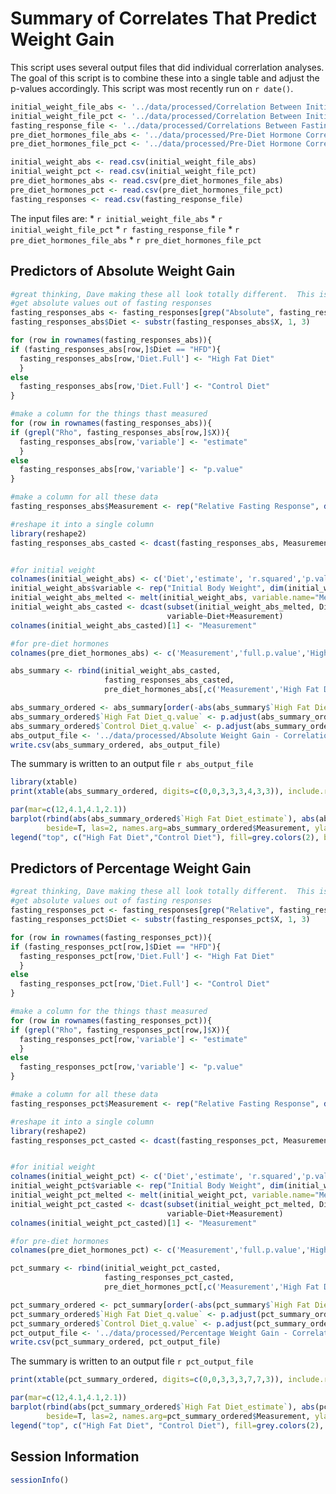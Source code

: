 Summary of Correlates That Predict Weight Gain
========================================================

This script uses several output files that did individual correrlation analyses.  The goal of this script is to combine these into a single table and adjust the p-values accordingly.  This script was most recently run on `r date()`.

```r
initial_weight_file_abs <- '../data/processed/Correlation Between Initial Weight and Absolute Weight Gain.csv'
initial_weight_file_pct <- '../data/processed/Correlation Between Initial Weight and Percent Weight Gain.csv'
fasting_response_file <- '../data/processed/Correlations Between Fasting Response and Weight Gain.csv'
pre_diet_hormones_file_abs <- '../data/processed/Pre-Diet Hormone Correlations - Absolute Weight Gain.csv'
pre_diet_hormones_file_pct <- '../data/processed/Pre-Diet Hormone Correlations - Percent Weight Gain.csv'

initial_weight_abs <- read.csv(initial_weight_file_abs)
initial_weight_pct <- read.csv(initial_weight_file_pct)
pre_diet_hormones_abs <- read.csv(pre_diet_hormones_file_abs)
pre_diet_hormones_pct <- read.csv(pre_diet_hormones_file_pct)
fasting_responses <- read.csv(fasting_response_file)
```

The input files are:
* `r initial_weight_file_abs`
* `r initial_weight_file_pct`
* `r fasting_response_file`
* `r pre_diet_hormones_file_abs`
* `r pre_diet_hormones_file_pct`

Predictors of Absolute Weight Gain
------------------------------------

```r
#great thinking, Dave making these all look totally different.  This is all data munging.
#get absolute values out of fasting responses
fasting_responses_abs <- fasting_responses[grep("Absolute", fasting_responses$X),]
fasting_responses_abs$Diet <- substr(fasting_responses_abs$X, 1, 3)

for (row in rownames(fasting_responses_abs)){
if (fasting_responses_abs[row,]$Diet == "HFD"){
  fasting_responses_abs[row,'Diet.Full'] <- "High Fat Diet"
  }
else
  fasting_responses_abs[row,'Diet.Full'] <- "Control Diet"
}

#make a column for the things thast measured
for (row in rownames(fasting_responses_abs)){
if (grepl("Rho", fasting_responses_abs[row,]$X)){
  fasting_responses_abs[row,'variable'] <- "estimate"
  }
else
  fasting_responses_abs[row,'variable'] <- "p.value"
}

#make a column for all these data
fasting_responses_abs$Measurement <- rep("Relative Fasting Response", dim(fasting_responses_abs)[1])

#reshape it into a single column
library(reshape2)
fasting_responses_abs_casted <- dcast(fasting_responses_abs, Measurement~Diet.Full+variable, value.var="Pre.Diet.Relative.Fasting.Response")


#for initial weight
colnames(initial_weight_abs) <- c('Diet','estimate', 'r.squared','p.value')
initial_weight_abs$variable <- rep("Initial Body Weight", dim(initial_weight_abs)[1])
initial_weight_abs_melted <- melt(initial_weight_abs, variable.name="Measurement")
initial_weight_abs_casted <- dcast(subset(initial_weight_abs_melted, Diet!="Normal Chow Diet"&Measurement!='r.squared'),
                                   variable~Diet+Measurement)
colnames(initial_weight_abs_casted)[1] <- "Measurement"

#for pre-diet hormones
colnames(pre_diet_hormones_abs) <- c('Measurement','full.p.value','High Fat Diet_estimate','Control Diet_estimate','R2.HFD','R2.CD','High Fat Diet_p.value','Control Diet_p.value')

abs_summary <- rbind(initial_weight_abs_casted,
                     fasting_responses_abs_casted,
                     pre_diet_hormones_abs[,c('Measurement','High Fat Diet_estimate','Control Diet_estimate','High Fat Diet_p.value','Control Diet_p.value')])

abs_summary_ordered <- abs_summary[order(-abs(abs_summary$`High Fat Diet_estimate`)),]
abs_summary_ordered$`High Fat Diet_q.value` <- p.adjust(abs_summary_ordered$`High Fat Diet_p.value`, method="BH")
abs_summary_ordered$`Control Diet_q.value` <- p.adjust(abs_summary_ordered$`Control Diet_p.value`, method="BH")
abs_output_file <- '../data/processed/Absolute Weight Gain - Correlation Summary.csv'
write.csv(abs_summary_ordered, abs_output_file)
```

The summary is written to an output file `r abs_output_file`

```r
library(xtable)
print(xtable(abs_summary_ordered, digits=c(0,0,3,3,3,4,3,3)), include.rownames=F,type='html')
```

```r
par(mar=c(12,4.1,4.1,2.1))
barplot(rbind(abs(abs_summary_ordered$`High Fat Diet_estimate`), abs(abs_summary_ordered$`Control Diet_estimate`)),
        beside=T, las=2, names.arg=abs_summary_ordered$Measurement, ylab="Absolute Spearman's Rho", main="Absolute Weight Gain")
legend("top", c("High Fat Diet","Control Diet"), fill=grey.colors(2), bty="n")
```

Predictors of Percentage Weight Gain
------------------------------------

```r
#great thinking, Dave making these all look totally different.  This is all data munging.
#get absolute values out of fasting responses
fasting_responses_pct <- fasting_responses[grep("Relative", fasting_responses$X),]
fasting_responses_pct$Diet <- substr(fasting_responses_pct$X, 1, 3)

for (row in rownames(fasting_responses_pct)){
if (fasting_responses_pct[row,]$Diet == "HFD"){
  fasting_responses_pct[row,'Diet.Full'] <- "High Fat Diet"
  }
else
  fasting_responses_pct[row,'Diet.Full'] <- "Control Diet"
}

#make a column for the things thast measured
for (row in rownames(fasting_responses_pct)){
if (grepl("Rho", fasting_responses_pct[row,]$X)){
  fasting_responses_pct[row,'variable'] <- "estimate"
  }
else
  fasting_responses_pct[row,'variable'] <- "p.value"
}

#make a column for all these data
fasting_responses_pct$Measurement <- rep("Relative Fasting Response", dim(fasting_responses_pct)[1])

#reshape it into a single column
library(reshape2)
fasting_responses_pct_casted <- dcast(fasting_responses_pct, Measurement~Diet.Full+variable, value.var="Pre.Diet.Relative.Fasting.Response")


#for initial weight
colnames(initial_weight_pct) <- c('Diet','estimate', 'r.squared','p.value')
initial_weight_pct$variable <- rep("Initial Body Weight", dim(initial_weight_pct)[1])
initial_weight_pct_melted <- melt(initial_weight_pct, variable.name="Measurement")
initial_weight_pct_casted <- dcast(subset(initial_weight_pct_melted, Diet!="Normal Chow Diet"&Measurement!='r.squared'),
                                   variable~Diet+Measurement)
colnames(initial_weight_pct_casted)[1] <- "Measurement"

#for pre-diet hormones
colnames(pre_diet_hormones_pct) <- c('Measurement','full.p.value','High Fat Diet_estimate','Control Diet_estimate','R2.HFD','R2.CD','High Fat Diet_p.value','Control Diet_p.value')

pct_summary <- rbind(initial_weight_pct_casted,
                     fasting_responses_pct_casted,
                     pre_diet_hormones_pct[,c('Measurement','High Fat Diet_estimate','Control Diet_estimate','High Fat Diet_p.value','Control Diet_p.value')])

pct_summary_ordered <- pct_summary[order(-abs(pct_summary$`High Fat Diet_estimate`)),]
pct_summary_ordered$`High Fat Diet_q.value` <- p.adjust(pct_summary_ordered$`High Fat Diet_p.value`, method="BH")
pct_summary_ordered$`Control Diet_q.value` <- p.adjust(pct_summary_ordered$`Control Diet_p.value`, method="BH")
pct_output_file <- '../data/processed/Percentage Weight Gain - Correlation Summary.csv'
write.csv(pct_summary_ordered, pct_output_file)
```

The summary is written to an output file `r pct_output_file`

```r
print(xtable(pct_summary_ordered, digits=c(0,0,3,3,3,7,7,3)), include.rownames=F,type='html')
```

```r
par(mar=c(12,4.1,4.1,2.1))
barplot(rbind(abs(pct_summary_ordered$`High Fat Diet_estimate`), abs(pct_summary_ordered$`Control Diet_estimate`)),
        beside=T, las=2, names.arg=pct_summary_ordered$Measurement, ylab="Absolute Spearman's Rho", main="Percent Weight Gain")
legend("top", c("High Fat Diet", "Control Diet"), fill=grey.colors(2), bty="n")
```

Session Information
--------------------

```r
sessionInfo()
```

